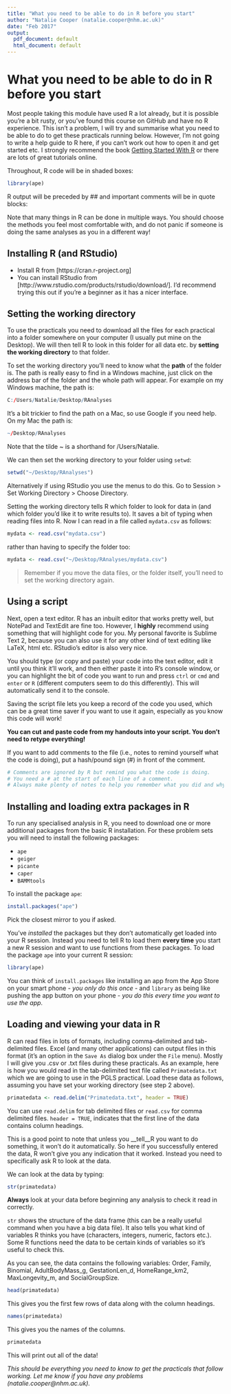 ```yaml
---
title: "What you need to be able to do in R before you start"
author: "Natalie Cooper (natalie.cooper@nhm.ac.uk)"
date: "Feb 2017"
output:
  pdf_document: default
  html_document: default
---
```


# What you need to be able to do in R before you start

Most people taking this module have used R a lot already, but it is possible you're a bit rusty, or you've found this course on GitHub and have no R experience.
This isn't a problem, I will try and summarise what you need to be able to do to get these practicals running below. 
However, I'm not going to write a help guide to R here, if you can't work out how to open it and get started etc. I strongly recommend the book [Getting Started With R](http://www.r4all.org/) or there are lots of great tutorials online.

Throughout, R code will be in shaded boxes:

```r
library(ape)
```

R output will be preceded by ## and important comments will be in quote blocks:

Note that many things in R can be done in multiple ways. 
You should choose the methods you feel most comfortable with, and do not panic if someone is doing the same analyses as you in a different way! 

## Installing R (and RStudio)
* Install R from [https://cran.r-project.org]
* You can install RStudio from [http://www.rstudio.com/products/rstudio/download/].
I’d recommend trying this out if you're a beginner as it has a nicer interface.

## Setting the working directory
To use the practicals you need to download all the files for each practical into a folder somewhere on your computer (I usually put mine on the Desktop). 
We will then tell R to look in this folder for all data etc. by __setting the working directory__ to that folder.

To set the working directory you'll need to know what the __path__ of the folder is. 
The path is really easy to find in a Windows machine, just click on the address bar of the folder and the whole path will appear.
For example on my Windows machine, the path is:

```r
C:/Users/Natalie/Desktop/RAnalyses
```

It's a bit trickier to find the path on a Mac, so use Google if you need help.
On my Mac the path is:

```r
~/Desktop/RAnalyses
```

Note that the tilde ~ is a shorthand for /Users/Natalie. 

We can then set the working directory to your folder using `setwd`:

```r
setwd("~/Desktop/RAnalyses")
```

Alternatively if using RStudio you use the menus to do this.
Go to Session > Set Working Directory > Choose Directory.

Setting the working directory tells R which folder to look for data in (and which folder you'd like it to write results to). 
It saves a bit of typing when reading files into R. Now I can read in a file called `mydata.csv` as follows:

```r
mydata <- read.csv("mydata.csv")
```

rather than having to specify the folder too:

```r
mydata <- read.csv("~/Desktop/RAnalyses/mydata.csv")
```

> Remember if you move the data files, or the folder itself, you'll need to set the working directory again.

## Using a script
Next, open a text editor. 
R has an inbuilt editor that works pretty well, but NotePad and TextEdit are fine too. 
However, I **highly** recommend using something that will highlight code for you. 
My personal favorite is Sublime Text 2, because you can also use it for any other kind of text editing like LaTeX, html etc. 
RStudio's editor is also very nice.

You should type (or copy and paste) your code into the text editor, edit it until you think it'll work, and then either paste it into R's console window, or you can highlight the bit of code you want to run and press `ctrl` or `cmd` and `enter` or `R` (different computers seem to do this differently). 
This will automatically send it to the console.

Saving the script file lets you keep a record of the code you used, which can be a great time saver if you want to use it again, especially as you know this code will work!

__You can cut and paste code from my handouts into your script. You don't need to retype everything!__

If you want to add comments to the file (i.e., notes to remind yourself what the code is doing), put a hash/pound sign (#) in front of the comment.

```r
# Comments are ignored by R but remind you what the code is doing. 
# You need a # at the start of each line of a comment.
# Always make plenty of notes to help you remember what you did and why
```

## Installing and loading extra packages in R
To run any specialised analysis in R, you need to download one or more additional packages from the basic R installation. 
For these problem sets you will need to install the following packages: 

* `ape`
* `geiger`
* `picante`
* `caper`
* `BAMMtools`

To install the package `ape`:

```r
install.packages("ape")
```

Pick the closest mirror to you if asked. 

You've *installed* the packages but they don't automatically get loaded into your R session. 
Instead you need to tell R to load them **every time** you start a new R session and want to use functions from these packages. 
To load the package `ape` into your current R session:

```r
library(ape)
```

You can think of `install.packages` like installing an app from the App Store on your smart phone - *you only do this once* - and `library` as being like pushing the app button on your phone - *you do this every time you want to use the app*.

## Loading and viewing your data in R
R can read files in lots of formats, including comma-delimited and tab-delimited files. 
Excel (and many other applications) can output files in this format (it's an option in the `Save As` dialog box under the `File` menu). 
Mostly I will give you .csv or .txt files during these practicals.
As an example, here is how you would read in the tab-delimited text file called `Primatedata.txt` which we are going to use in the PGLS practical. 
Load these data as follows, assuming you have set your working directory (see step 2 above).

```r
primatedata <- read.delim("Primatedata.txt", header = TRUE)
```

You can use `read.delim` for tab delimited files or `read.csv` for comma delimited files. 
`header = TRUE`, indicates that the first line of the data contains column headings.

This is a good point to note that unless you __tell__R you want to do something, it won't do it automatically. 
So here if you successfully entered the data, R won't give you any indication that it worked. 
Instead you need to specifically ask R to look at the data.

We can look at the data by typing:

```r
str(primatedata)
```

__Always__ look at your data before beginning any analysis to check it read in correctly.

`str` shows the structure of the data frame (this can be a really useful command when you have a big data file). 
It also tells you what kind of variables R thinks you have (characters, integers, numeric, factors etc.). 
Some R functions need the data to be certain kinds of variables so it's useful to check this.

As you can see, the data contains the following variables: Order, Family, Binomial, AdultBodyMass_g, GestationLen_d, HomeRange_km2, MaxLongevity_m, and SocialGroupSize.

```r
head(primatedata)
```

This gives you the first few rows of data along with the column headings.

```r
names(primatedata)
```

This gives you the names of the columns.

```r
primatedata
```

This will print out all of the data!

*This should be everything you need to know to get the practicals that follow working. Let me know if you have any problems (natalie.cooper@nhm.ac.uk).*